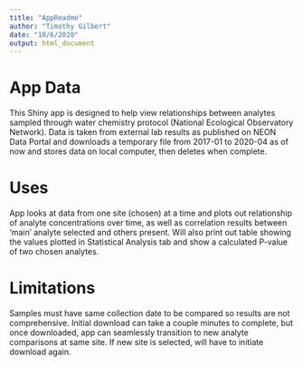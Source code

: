 ```yaml
---
title: "AppReadme"
author: "Timothy Gilbert"
date: "10/6/2020"
output: html_document
---
```



# App Data
  This Shiny app is designed to help view relationships between analytes sampled through water chemistry protocol (National Ecological Observatory Network). Data is taken from external lab results as published on NEON Data Portal and downloads a temporary file from 2017-01 to 2020-04 as of now and stores data on local computer, then deletes when complete.

# Uses
App looks at data from one site (chosen) at a time and plots out relationship of analyte concentrations over time, as well as correlation results between 'main' analyte selected and others present. Will also print out table showing the values plotted in Statistical Analysis tab and show a calculated P-value of two chosen analytes.

# Limitations
Samples must have same collection date to be compared so results are not comprehensive. Initial download can take a couple minutes to complete, but once downloaded, app can seamlessly transition to new analyte comparisons at same site. If new site is selected, will have to initiate download again.